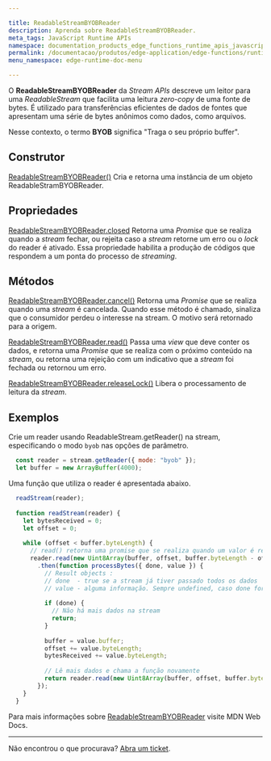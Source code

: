 ```yaml
---

title: ReadableStreamBYOBReader
description: Aprenda sobre ReadableStreamBYOBReader.
meta_tags: JavaScript Runtime APIs
namespace: documentation_products_edge_functions_runtime_apis_javascript_readable_byob_reader
permalink: /documentacao/produtos/edge-application/edge-functions/runtime-apis/javascript/readable-byob-reader/
menu_namespace: edge-runtime-doc-menu

---
```


O **ReadableStreamBYOBReader** da *Stream APIs* descreve um leitor para uma *ReadableStream* que facilita uma leitura *zero-copy* de uma fonte de bytes. É utilizado para transferências eficientes de dados de fontes que apresentam uma série de bytes anônimos como dados, como arquivos.

Nesse contexto, o termo **BYOB** significa "Traga o seu próprio buffer".

## Construtor

[ReadableStreamBYOBReader()](https://developer.mozilla.org/en-US/docs/Web/API/ReadableStreamBYOBReader/ReadableStreamBYOBReader)
Cria e retorna uma instância de um objeto ReadableStramBYOBReader.

## Propriedades

[ReadableStreamBYOBReader.closed](https://developer.mozilla.org/en-US/docs/Web/API/ReadableStreamBYOBReader/closed)
Retorna uma *Promise* que se realiza quando a *stream* fechar, ou rejeita caso a *stream* retorne um erro ou o *lock* do reader é ativado. Essa propriedade habilita a produção de códigos que respondem a um ponta do processo de *streaming*.

## Métodos

[ReadableStreamBYOBReader.cancel()](https://developer.mozilla.org/en-US/docs/Web/API/ReadableStreamBYOBReader/cancel)
Retorna uma *Promise* que se realiza quando uma *stream* é cancelada. Quando esse método é chamado, sinaliza que o consumidor perdeu o interesse na stream. O motivo será retornado para a origem.

[ReadableStreamBYOBReader.read()](https://developer.mozilla.org/en-US/docs/Web/API/ReadableStreamBYOBReader/read)
Passa uma *view* que deve conter os dados, e retorna uma *Promise* que se realiza com o próximo conteúdo na *stream*, ou retorna uma rejeição com um indicativo que a *stream* foi fechada ou retornou um erro.

[ReadableStreamBYOBReader.releaseLock()](https://developer.mozilla.org/en-US/docs/Web/API/ReadableStreamBYOBReader/releaseLock)
Libera o processamento de leitura da *stream*.

## Exemplos

Crie um reader usando ReadableStream.getReader() na stream, especificando o modo `byob` nas opções de parâmetro.

```js
  const reader = stream.getReader({ mode: "byob" });
  let buffer = new ArrayBuffer(4000);
```

Uma função que utiliza o reader é apresentada abaixo.

```js
  readStream(reader);
  
  function readStream(reader) {
    let bytesReceived = 0;
    let offset = 0;
  
    while (offset < buffer.byteLength) {
      // read() retorna uma promise que se realiza quando um valor é recebido 
      reader.read(new Uint8Array(buffer, offset, buffer.byteLength - offset))
        .then(function processBytes({ done, value }) {
          // Result objects :
          // done  - true se a stream já tiver passado todos os dados
          // value - alguma informação. Sempre undefined, caso done for verdadeiro.
  
          if (done) {
            // Não há mais dados na stream
            return;
          }
  
          buffer = value.buffer;
          offset += value.byteLength;
          bytesReceived += value.byteLength;
  
          // Lê mais dados e chama a função novamente
          return reader.read(new Uint8Array(buffer, offset, buffer.byteLength - offset)).then(processBytes);
        });
    }
  }
```

Para mais informações sobre [ReadableStreamBYOBReader](https://developer.mozilla.org/en-US/docs/Web/API/ReadableStreamBYOBReader) visite MDN Web Docs.

---

Não encontrou o que procurava? [Abra um ticket](https://tickets.azion.com/pt-BR/support/login/).

